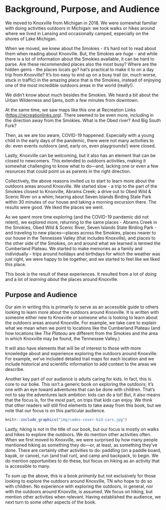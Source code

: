 # Background, Purpose, and Audience

We moved to Knoxville from Michigan in 2018. We were somewhat familiar with doing activities outdoors in Michigan: we took walks or hikes around where we lived in Lansing and occasionally camped, especially on the shores of Lake Michigan. 

When we moved, we knew about the Smokies - it's hard not to read about them when reading about Knoxville. But, the Smokies are *huge* - and while there is a lot of information about the Smokies available, it can be hard to parse. Are these recommended places also the most busy? Where are the hidden gems - the places locals go? hat's practical to make it to on a day trip from Knoxville? It's too easy to end up on a busy trail (or, much worse, stuck in traffic) in the amazing place that is the Smokies, instead of enjoying one of the most incredible outdoors areas in the world (really!). 

We didn't know about much besides the Smokies. We heard a bit about the Urban Wilderness and Ijams, both a few minutes from downtown.

At the same time, we saw maps like this one at Recreation Links ([https://recreationlinks.org](https://recreationlinks.org/wp-content/uploads/2019/03/Outdoor_RecMap-MapSide__2ndEdition_04jul2018.pdf)). There seemed to be even more, including in the direction away from the Smokies. What is the Obed river? And Big South Fork? 

Then, as we are too aware, COVID-19 happened. Especially with a young child in the early days of the pandemic, there were not many activities to do: even events outdoors (and, early on, even playgrounds!) were closed.

Lastly, Knoxville can be welcoming, but it also has an element that can be closed to newcomers. This extended to outdoors activities, making it somewhat challenging to know what to do---and, lacking one or even a few resources that could point us as parents in the right direction.

Collectively, the above reasons invited us to start to learn more about the outdoors areas around Knoxville. We started slow - a trip to the part of the Smokies closest to Knoxville, Abrams Creek; a drive out to Obed Wild & Scenic River on a whim; hearing about Seven Islands Birding State Park within 30 minutes of our house and taking a morning excursion there. The results were good. We liked the places we went.

As we spent more time exploring (and the COVID-19 pandemic did not relent), we explored more, returning to the same places - Abrams Creek in the Smokies, Obed Wild & Scenic River, Seven Islands State Birding Park - and traveling to new places---places across the Smokies, places nearer to our house in the Tennessee Valley (that includes Knoxville), and places to the other side of the Smokies, on and around what we learned is termed the Cumberland Plateau. We started to make memories as a family and individually - trips around holidays and birthdays for which the weather was just right, we were happy to be together, and we started to feel like we liked this place.

This book is the result of these experiences. It resulted from a lot of *doing* and a lot of *learning about* the places around Knoxville.

## Purpose and Audience 

Our aim in writing this is primarily to serve as an accessible guide to others looking to learn more about the outdoors around Knoxville. It is written with someone either new to Knoxville or someone who is looking to learn about the outdoors areas around Knoxville. For example, we take care to explain what we mean when we point to locations like the Cumberland Plateau (and how locations like *The Plateau* are different from the Smokies and the area in which Knoxville may be found, the Tennessee Valley.)

It will also have elements that will be of interest to those with more knowledge about and experience exploring the outdoors around Knoxville. For example, we've included detailed trail maps for each location and we include historical and scientific information to add context to the areas we describe. 

Another key part of our audience is adults caring for kids. In fact, this is core to our boke. This isn't a generic book on exploring the outdoors; it's one with an eye toward adventures that can be done with children. That's not to say the adventures lack ambition: kids can do a lot! But, it also means that the focus is, for the most part, on trips that kids can enjoy. We think that other readers will still find elements to take away from this book, but we note that our focus is on this particular audience.

```r
knitr::include_graphics("img/cades-cover-kid-cars.jpg")
```

Lastly, hiking is not in the title of our book, but our focus is mostly on walks and hikes to explore the outdoors. We do mention other activities often. When we first moved to Knoxville, we were surprised by how many people mentioned hiking as something they do---or, at least, as something they've done. There are certainly other activities to do: paddling (on a paddle board, kayak, or canoe), run (and trail run), and camp and backpack, to begin. We do mention opportunities to do these, but focus on hiking as an activity that is accessible to many.

To sum up the above, this is a book *primarily* but not exclusively for those looking to explore the outdoors around Knoxville, TN who hope to do so with children. No experience with exploring the outdoors, in general, nor with the outdoors around Knoxville, is assumed. We focus on hiking, but mention other activities when relevant. Having established the audience, we next turn to some *other* aspects of the book.
